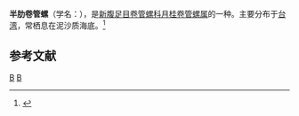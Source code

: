 {{Speciesbox 
| taxon = Daphnella semivaricosa
| binomial_authority = Kuroda, 1958
}}
'''半肋卷管螺'''（学名：''{{lang|la|Daphnella semivaricosa}}''），是[[新腹足目|新腹足目]][[卷管螺科|卷管螺科]][[月桂卷管螺属|月桂卷管螺属]]的一种。主要分布于[[台湾|台湾]]，常栖息在泥沙质海底。<ref>{{cite web|url=http://shell.sinica.edu.tw/chinese/shellbase_detail.php?science_no=1507|title=国际贝库：半肋卷管螺|publisher=台湾贝类资料库|accessdate=2009-08-11|archive-date=2016-03-04|archive-url=https://web.archive.org/web/20160304113807/http://shell.sinica.edu.tw/chinese/shellbase_detail.php?science_no=1507|dead-url=no}}</ref>

== 参考文献 ==
{{reflist}}
{{Taxonbar|from=Q5221728}}

[[Category:月桂卷管螺属|B]]
[[Category:_1958年描述的动物|B]]